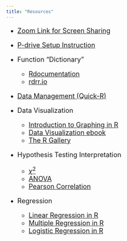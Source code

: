 ```yaml
---
title: "Resources"
---
```


<font size = "4">

+ [Zoom Link for Screen Sharing](https://wesleyan.zoom.us/j/9832589882)

+ [P-drive Setup Instruction](https://qac.blogs.wesleyan.edu/the-p-drivedragon/)

+ Function "Dictionary"
  + [Rdocumentation](https://www.rdocumentation.org/)
  + [rdrr.io](https://rdrr.io/r/)
  
+ [Data Management (Quick-R)](https://www.statmethods.net/management/index.html)

+ Data Visualization
  + [Introduction to Graphing in R](http://adatawinter.site.wesleyan.edu/files/2021/03/QAC201_Rgraphing2.pdf)
  + [Data Visualization ebook](https://rkabacoff.github.io/datavis/)
  + [The R Gallery](https://www.r-graph-gallery.com/index.html)
  
+ Hypothesis Testing Interpretation
  + [$\chi^2$](http://www.sthda.com/english/wiki/chi-square-test-of-independence-in-r)
  + [ANOVA](http://www.sthda.com/english/wiki/one-way-anova-test-in-r)
  + [Pearson Correlation](http://www.sthda.com/english/wiki/correlation-test-between-two-variables-in-r)

+ Regression
  + [Linear Regression in R](https://www.youtube.com/watch?v=u1cc1r_Y7M0&list=PLblh5JKOoLUIzaEkCLIUxQFjPIlapw8nU&index=3)
  + [Multiple Regression in R](https://www.youtube.com/watch?v=hokALdIst8k&list=PLblh5JKOoLUIzaEkCLIUxQFjPIlapw8nU&index=7)
  + [Logistic Regression in R](https://www.youtube.com/watch?v=C4N3_XJJ-jU&list=PLblh5JKOoLUKxzEP5HA2d-Li7IJkHfXSe&index=7)

</font>